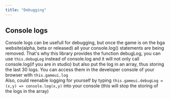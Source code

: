 ```yaml
---
title: "Debugging"
---
```


## Console logs

Console logs can be usefull for debugging, but once the game is on the bga website(alpha, beta or released) all your console.log() statements are being removed. That's why this library provides the function debugLog, you can use `this.debugLog` instead of console.log and it will not only call console.log(if you are in studio) but also put the log in an array, thus storing the last 30 logs. You can access them in the developer console of your browser with `this.gameui.log`\
Also, could reenable logging for yourself by typing `this.gameui.debugLog = (x,y) => console.log(x,y)` into your console (this will stop the storing of the logs in the array)